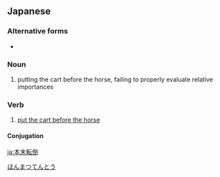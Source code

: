==Japanese==
{{ja-kanjitab|ほん|まつ|てん|とう|yomi=on}}

===Alternative forms===
* {{l|ja|本末顛倒}}

===Noun===
{{ja-noun|ほんまつてんとう}}

# putting the cart before the horse, failing to properly evaluate relative importances

===Verb===
{{ja-verb-suru|ほんまつてんとう}}

# [[put the cart before the horse]]

====Conjugation====
{{ja-suru|ほんまつてんとう}}

[[Category:Yojijukugo|ほんまつてんとう]]

[[ja:本末転倒]]
